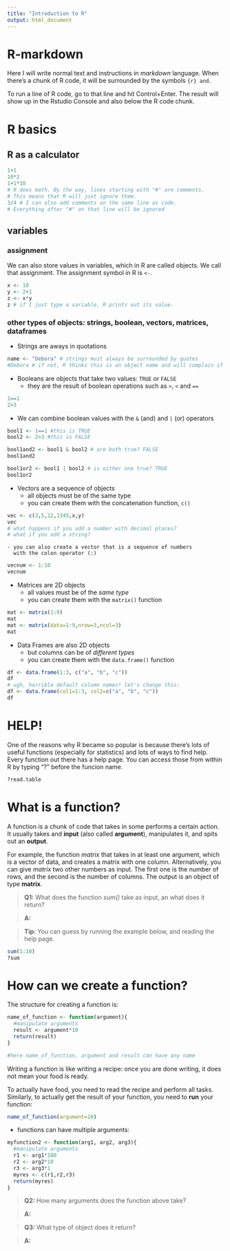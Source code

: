 ```yaml
---
title: "Introduction to R"
output: html_document
---
```


# R-markdown

Here I will write normal text and instructions in *markdown*
language.
When there's a chunk of R code, it will be surrounded
by the symbols ```{r} and ```.

To run a line of R code, go to that line and hit Control+Enter.
The result will show up in the Rstudio Console and also below the 
R code chunk.

# R basics

## R as a calculator

```r
1+1
10*2
1+1*10
# R does math. By the way, lines starting with "#" are comments.
# This means that R will just ignore them.
3/4 # I can also add comments on the same line as code.
# Everything after "#" on that line will be ignored
```

## variables

### assignment

We can also store values in variables, which in R are called objects.
We call that assignment. 
The assignment symbol in R is `<-`.

```r
x <- 10
y <- 2+1
z <- x*y
z # if I just type a variable, R prints out its value.
```

### other types of objects: strings, boolean, vectors, matrices, dataframes

- Strings are aways in quotations

```r
name <- "Debora" # strings must always be surrounded by quotes
#Debora # if not, R thinks this is an object name and will complain if it doesn't exist
```

- Booleans are objects that take two values: `TRUE` or `FALSE`
  - they are the result of boolean operations such as `>`, `<` and `==`

```r
1==1
2>3
```
  - We can combine boolean values with the `&` (and) and `|` (or) operators
```r
bool1 <- 1==1 #this is TRUE
bool2 <- 2>3 #this is FALSE

bool1and2 <- bool1 & bool2 # are both true? FALSE
bool1and2

bool1or2 <- bool1 | bool2 # is either one true? TRUE
bool1or2
```
  
- Vectors are a sequence of objects
    - all objects must be of the same type
    - you can create them with the concatenation function, `c()`

```r
vec <- c(3,5,12,1345,x,y)
vec
# what happens if you add a number with decimal places?
# what if you add a string?
```
    - you can also create a vector that is a sequence of numbers
      with the colon operator (:)

```r
vecnum <- 1:10
vecnum
```

- Matrices are 2D objects
    - all values must be of the *same type*
    - you can create them with the `matrix()` function

```r
mat <- matrix(1:9)
mat
mat <- matrix(data=1:9,nrow=3,ncol=3)
mat
```

- Data Frames are also 2D objects
    - but columns can be of *different types*
    - you can create them with the `data.frame()` function

```r
df <- data.frame(1:3, c("a", "b", "c"))
df
# ugh, horrible default column names! let's change this:
df <- data.frame(col1=1:3, col2=c("a", "b", "c"))
df
```

# HELP!

One of the reasons why R became so popular is because there's lots
of useful functions (especially for statistics) and lots of ways to find help.
Every function out there has a help page. You can access those from
within R by typing "?" before the funcion name.

```r
?read.table
```


# What is a function?

A function is a chunk of code that takes in some performs a certain action.
It usually takes and **input** (also called **argument**), manipulates it, and spits out an **output**.

For example, the function *matrix* that takes in at least one argument, which is a vector of data, and creates a matrix with one column. Alternatively, you can give *matrix* two other numbers as input. The first one is the number of rows, and the second is the number of columns. The output is an object of type **matrix**.

> **Q1:** What does the function *sum()* take as input, an what does it return?

> **A:**

> **Tip:** You can guess by running the example below, and reading the help page.

```r
sum(1:10)
?sum
```

# How can we create a function?

The structure for creating a function is:
```r
name_of_function <- function(argument){ 
  #manipulate arguments
  result <- argument*10
  return(result)
}

#here name_of_function, argument and result can have any name
```

Writing a function is like writing a recipe: once you are done writing, it does not mean your food is ready. 

To actually have food, you need to read the recipe and perform all tasks.
Similarly, to actually get the result of your function, you need to **run** your function:

```r
name_of_function(argument=10)
```

- functions can have multiple arguments:
```r
myfunction2 <- function(arg1, arg2, arg3){ 
  #manipulate arguments
  r1 <- arg1*100
  r2 <- arg2*10
  r3 <- arg3*1
  myres <- c(r1,r2,r3)
  return(myres)
}
```

>**Q2:** How many arguments does the function above take?

>**A:**


>**Q3:** What type of object does it return?

>**A:**


